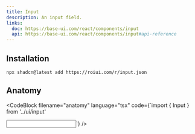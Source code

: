 ```yaml
---
title: Input
description: An input field.
links:
  doc: https://base-ui.com/react/components/input
  api: https://base-ui.com/react/components/input#api-reference
---
```


<ComponentPreview name="input-demo" />

## Installation

```package-install
npx shadcn@latest add https://roiui.com/r/input.json
```

## Anatomy

<CodeBlock
filename="anatomy"
  language="tsx"
  code={`import { Input } from '../ui/input'

<Input />`}
/>
